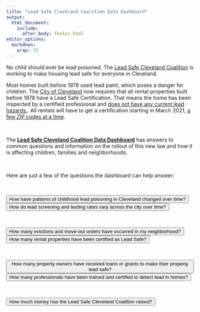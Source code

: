 ```yaml
---
title: "Lead Safe Cleveland Coalition Data Dashboard"
output: 
  html_document: 
    include: 
      after_body: footer.html
editor_options: 
  markdown: 
    wrap: 72
---
```





No child should ever be lead poisoned. The [Lead Safe Cleveland Coalition](https://leadsafecle.org) is working to make housing lead safe for everyone in Cleveland. 


Most homes built before 1978 used lead paint, which poses a danger for children. The [City of Cleveland](https://cityofcleveland.legistar.com/LegislationDetail.aspx?ID=3971384&GUID=55AA3B1D-224B-41FD-B228-FC528D10269C&Options=ID%7CText%7C&Search=lead) now requires that all rental properties built before 1978 have a Lead Safe Certification. That means the home has been inspected by a certified professional and [does not have any current lead hazards.](https://leadsafecle.org/6steps). All rentals will have to get a certification starting in March 2021, [a few ZIP codes at a time](https://leadsafecle.org/zip-code-groupings).

<br>

The [**Lead Safe Cleveland Coalition Data Dashboard**](https://cwru-urb-pov.shinyapps.io/lead_flexdashboard_blank_3_30_2021/) has answers to common questions and information on the rollout of this new law and how it is affecting children, families and neighborhoods. 

<br>

Here are just a few of the questions the dashboard can help answer:

<br>

<div class="btn-group">
<a href="https://cwru-urb-pov.shinyapps.io/lead_flexdashboard_blank_3_30_2021/#section-baseline"><button id="q1" value="q1">How have patterns of childhood lead poisoning in Cleveland changed over time?</button></a>
<a href="https://cwru-urb-pov.shinyapps.io/lead_flexdashboard_blank_3_30_2021/#section-implementation-and-monitoring"><button id="q2" value="q2">How do lead screening and testing rates vary across the city over time?</button></a>
</div>

<br>

<div class="btn-group">
<a href="https://cwru-urb-pov.shinyapps.io/lead_flexdashboard_blank_3_30_2021/#section-baseline-1"><button id="q3" value="q3">How many evictions and move-out orders have occurred in my neighborhood?</button></a>
<a href="https://cwru-urb-pov.shinyapps.io/lead_flexdashboard_blank_3_30_2021/#section-lead-safe-certification"><button id="q4" value="q4">How many rental properties have been certified as Lead Safe?</button></a>
</div>

<br>

<div class="btn-group flex-wrap" data-toggle="buttons">
<div class="btn-group">
<a href="https://cwru-urb-pov.shinyapps.io/lead_flexdashboard_blank_3_30_2021/#section-lead-safe-loans-and-grants"><button id="q5" value="q5">How many property owners have received loans or grants to make their property lead safe?</button></a>
<a href="https://cwru-urb-pov.shinyapps.io/lead_flexdashboard_blank_3_30_2021/#section-resource-center"><button id="q6" value="q6">How many professionals have been trained and certified to detect lead in homes?</button></a>
</div>
</div>

<br>


<a href="https://cwru-urb-pov.shinyapps.io/lead_flexdashboard_blank_3_30_2021/#section-development-advocacy"><button id="q7" value="q7">How much money has the Lead Safe Cleveland Coalition raised?</button></a>

<br>







